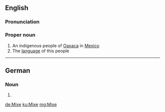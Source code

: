 {{also|mixe|mixé}}
==English==

===Pronunciation===
{{rfp|lang=en}}

===Proper noun===
{{wikipedia}}
{{en-proper noun}}

# An indigenous people of [[Oaxaca]] in [[Mexico]]
# The [[language]] of this people

----

==German==

===Noun===
{{head|de|noun form}}

# {{plural of|Mix|lang=de}}

[[de:Mixe]]
[[ku:Mixe]]
[[mg:Mixe]]